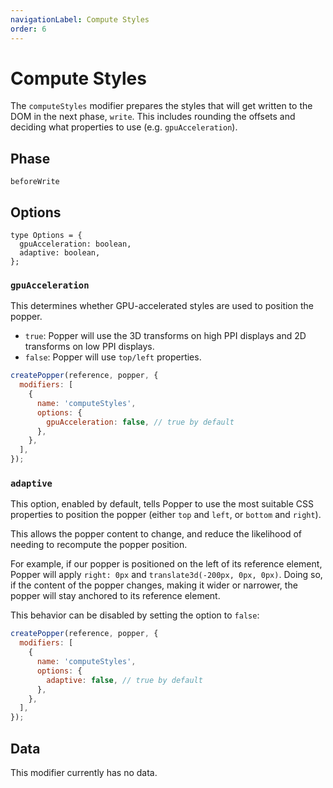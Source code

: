 ```yaml
---
navigationLabel: Compute Styles
order: 6
---
```


# Compute Styles

The `computeStyles` modifier prepares the styles that will get written to the
DOM in the next phase, `write`. This includes rounding the offsets and deciding
what properties to use (e.g. `gpuAcceleration`).

<x-ad />

## Phase

`beforeWrite`

## Options

```flow
type Options = {
  gpuAcceleration: boolean,
  adaptive: boolean,
};
```

### `gpuAcceleration`

This determines whether GPU-accelerated styles are used to position the popper.

- `true`: Popper will use the 3D transforms on high PPI displays and 2D
  transforms on low PPI displays.
- `false`: Popper will use `top/left` properties.

```js
createPopper(reference, popper, {
  modifiers: [
    {
      name: 'computeStyles',
      options: {
        gpuAcceleration: false, // true by default
      },
    },
  ],
});
```

### `adaptive`

This option, enabled by default, tells Popper to use the most suitable CSS
properties to position the popper (either `top` and `left`, or `bottom` and
`right`).

This allows the popper content to change, and reduce the likelihood of needing
to recompute the popper position.

For example, if our popper is positioned on the left of its reference element,
Popper will apply `right: 0px` and `translate3d(-200px, 0px, 0px)`. Doing so, if
the content of the popper changes, making it wider or narrower, the popper will
stay anchored to its reference element.

This behavior can be disabled by setting the option to `false`:

```js
createPopper(reference, popper, {
  modifiers: [
    {
      name: 'computeStyles',
      options: {
        adaptive: false, // true by default
      },
    },
  ],
});
```

## Data

This modifier currently has no data.
